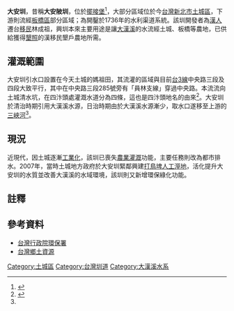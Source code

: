 {{Infobox 台灣圳道
|name=大安圳
|image=
|imagename=
|othername=大安陂圳
|formalname=大安圳
|belong=桃園農田水利會
|founder=林成祖
|area=[[新北市|新北市]][[土城區|土城區]]
|begin=1736年
|complete=
|origin=[[三峽河|三峽河]]
|length= 8.21公里
|measure=
|location=
|altitude=
|specialty=
|cost=5萬兩<br>柑林支線：780兩<ref name="台灣的古圳道"/>
|website=
}}
'''大安圳'''，昔稱'''大安陂圳'''，位於[[擺接堡|擺接堡]]<ref name="郭字清">{{cite web|language=zh-tw|url=http://ir.ntut.edu.tw/retrieve/60325/ntut-95-92528015-1.pdf|title=土城大安圳水空間的地域性|author=郭字清|publisher=國立臺北科技大學建築與都市設計研究所碩士論文|date=2006|access-date=2014-05-21|archive-date=2015-02-22|archive-url=https://web.archive.org/web/20150222092741/http://ir.ntut.edu.tw/retrieve/60325/ntut-95-92528015-1.pdf|dead-url=yes}}</ref>，大部分區域位於今[[台灣|台灣]][[新北市|新北市]][[土城區|土城區]]，下游則流經[[板橋區_(新北市)|板橋區]]部分區域；為開鑿於1736年的水利渠道系統。該圳開發者為[[漢人|漢人]]遷台[[移民|移民]]林成祖，興圳本來主要用途是讓[[大漢溪|大漢溪]]的水流經土城、板橋等農地，已供給獲得[[墾照|墾照]]的漢移民墾戶農地所需。

==灌溉範圍==
大安圳引水口設置在今天土城的媽祖田，其流灌的區域與目前[[台3線|台3線]]中央路三段及四段大致平行，其中在中央路三段285號旁有「員林支線」穿過中央路。本流流向土城清水坑，在四汴頭處灌溉水道分為四條，這也是四汴頭地名的由來<ref name="台灣的古圳道">{{cite book|author=王萬邦|title=台灣的古圳道|year=2003年4月|isbn=9572856103 }}</ref>。大安圳於清治時期引用大漢溪水源，日治時期由於大漢溪水源漸少，取水口遂移至上游的[[三峽河|三峽河]]<ref name="郭字清"/>。

==現況==
近現代，因土城逐漸[[工業化|工業化]]，該圳已喪失[[農業|農業]][[灌溉|灌溉]]功能，主要任務則改為都市排水。2007年，當時土城地方政府於大安圳緊鄰興建[[打鳥埤人工溼地|打鳥埤人工溼地]]，活化提升大安圳的水質並改善大漢溪的水域環境，該圳則又新增環保綠化功能。

==註釋==
{{reflist}}

==參考資料==
*[https://web.archive.org/web/20081229195412/http://wqp.epa.gov.tw/ecological/Engineering.aspx?num1=16&num2=1 台灣行政院環保署]{{zh-tw}}
*[http://163.20.86.22/Tapei%20County/03/c/b1.htm 台灣鄉土資源]{{dead link|date=2017年12月 |bot=InternetArchiveBot |fix-attempted=yes }}{{zh-tw}}

{{臺灣圳道}}
[[Category:土城區|Category:土城區]]
[[Category:台灣圳道|Category:台灣圳道]]
[[Category:大漢溪水系|Category:大漢溪水系]]